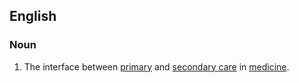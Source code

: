 ==English==

===Noun===
{{en-noun|head=[[transmural]] [[care]]|-}}

# {{label|en|medicine}} The interface between [[primary]] and [[secondary care]] in [[medicine]].